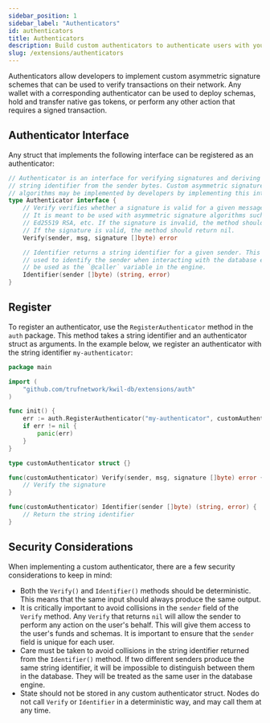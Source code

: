 ```yaml
---
sidebar_position: 1
sidebar_label: "Authenticators"
id: authenticators
title: Authenticators
description: Build custom authenticators to authenticate users with your app.
slug: /extensions/authenticators
---
```


Authenticators allow developers to implement custom asymmetric signature schemes that can be used to verify transactions on their network.
Any wallet with a corresponding authenticator can be used to deploy schemas, hold and transfer native gas tokens, or perform any other
action that requires a signed transaction.

## Authenticator Interface

Any struct that implements the following interface can be registered as an authenticator:

```go
// Authenticator is an interface for verifying signatures and deriving a
// string identifier from the sender bytes. Custom asymmetric signature
// algorithms may be implemented by developers by implementing this interface.
type Authenticator interface {
	// Verify verifies whether a signature is valid for a given message and sender.
	// It is meant to be used with asymmetric signature algorithms such as ECDSA,
	// Ed25519 RSA, etc. If the signature is invalid, the method should return an error.
	// If the signature is valid, the method should return nil.
	Verify(sender, msg, signature []byte) error

	// Identifier returns a string identifier for a given sender. This string identifier is
	// used to identify the sender when interacting with the database engine, and will
	// be used as the `@caller` variable in the engine.
	Identifier(sender []byte) (string, error)
}
```

## Register

To register an authenticator, use the `RegisterAuthenticator` method in the `auth` package. This method takes a string identifier and an authenticator struct as arguments.
In the example below, we register an authenticator with the string identifier `my-authenticator`:

```go
package main

import (
	"github.com/trufnetwork/kwil-db/extensions/auth"
)

func init() {
	err := auth.RegisterAuthenticator("my-authenticator", customAuthenticator{})
	if err != nil {
		panic(err)
	}
}

type customAuthenticator struct {}

func(customAuthenticator) Verify(sender, msg, signature []byte) error {
	// Verify the signature
}

func(customAuthenticator) Identifier(sender []byte) (string, error) {
	// Return the string identifier
}
```

## Security Considerations

When implementing a custom authenticator, there are a few security considerations to keep in mind:

- Both the `Verify()` and `Identifier()` methods should be deterministic. This means that the same input should always produce the same output.
- It is critically important to avoid collisions in the `sender` field of the `Verify` method. Any `Verify` that returns `nil` will allow the sender to perform any action on the user's behalf.
This will give them access to the user's funds and schemas. It is important to ensure that the `sender` field is unique for each user.
- Care must be taken to avoid collisions in the string identifier returned from the `Identifier()` method.
If two different senders produce the same string identifier, it will be impossible to distinguish between them in the database. They will be treated as the same user in the database
engine.
- State should not be stored in any custom authenticator struct. Nodes do not call `Verify` or `Identifier` in a deterministic way, and may call them at any time.

